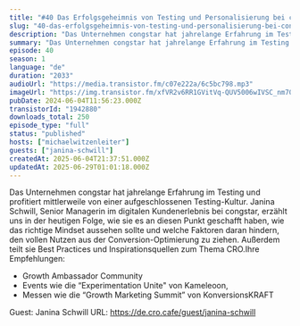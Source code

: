 ```yaml
---
title: "#40 Das Erfolgsgeheimnis von Testing und Personalisierung bei congstar - mit Janina Schwill"
slug: "40-das-erfolgsgeheimnis-von-testing-und-personalisierung-bei-congstar-mit-janina-schwill"
description: "Das Unternehmen congstar hat jahrelange Erfahrung im Testing und profitiert mittlerweile von einer aufgeschlossenen Testing-Kultur. Janina Schwill, Senior Managerin im digitalen Kundenerlebnis bei congstar, erzählt uns in der heutigen Folge, wie sie es an diesen Punkt geschafft haben, wie das richtige Mindset aussehen sollte und welche Faktoren daran hindern, den vollen Nutzen aus der Conversion-Optimierung zu ziehen. Außerdem teilt sie Best Practices und Inspirationsquellen zum Thema CRO.Ihre Empfehlungen:\n\n- Growth Ambassador Community\n- Events wie die “Experimentation Unite\" von Kameleoon,\n- Messen wie die “Growth Marketing Summit” von KonversionsKRAFT\n\n Guest: Janina Schwill URL: https://de.cro.cafe/guest/janina-schwill"
summary: "Das Unternehmen congstar hat jahrelange Erfahrung im Testing und profitiert mittlerweile von einer aufgeschlossenen Testing-Kultur. Janina Schwill, Senior Managerin im digitalen Kundenerlebnis bei congstar, erzählt uns in der heutigen Folge, wie sie es an diesen Punkt geschafft haben, wie das richtige Mindset aussehen sollte und welche Faktoren daran hindern, den vollen Nutzen aus der Conversion-Optimierung zu ziehen. Außerdem teilt sie Best Practices und Inspirationsquellen zum Thema CRO.Ihre Empfehlungen:Growth Ambassador CommunityEvents wie die “Experimentation Unite\" von Kameleoon,Messen wie die “Growth Marketing Summit” von KonversionsKRAFT Guest: Janina Schwill URL: https://de.cro.cafe/guest/janina-schwill"
episode: 40
season: 1
language: "de"
duration: "2033"
audioUrl: "https://media.transistor.fm/c07e222a/6c5bc798.mp3"
imageUrl: "https://img.transistor.fm/xfVR2v6RR1GVitVq-QUV5006wIVSC_nm70tx_DU7wJQ/rs:fill:3000:3000:1/q:60/aHR0cHM6Ly9pbWct/dXBsb2FkLXByb2R1/Y3Rpb24udHJhbnNp/c3Rvci5mbS80YmM2/MjVjODQ5OTRiNDZm/MWE3ZmQ3NTZhYmNh/Y2M5Ni5qcGc.webp"
pubDate: 2024-06-04T11:56:23.000Z
transistorId: "1942880"
downloads_total: 250
episode_type: "full"
status: "published"
hosts: ["michaelwitzenleiter"]
guests: ["janina-schwill"]
createdAt: 2025-06-04T21:37:51.000Z
updatedAt: 2025-06-29T01:01:18.000Z
---
```


Das Unternehmen congstar hat jahrelange Erfahrung im Testing und profitiert mittlerweile von einer aufgeschlossenen Testing-Kultur. Janina Schwill, Senior Managerin im digitalen Kundenerlebnis bei congstar, erzählt uns in der heutigen Folge, wie sie es an diesen Punkt geschafft haben, wie das richtige Mindset aussehen sollte und welche Faktoren daran hindern, den vollen Nutzen aus der Conversion-Optimierung zu ziehen. Außerdem teilt sie Best Practices und Inspirationsquellen zum Thema CRO.Ihre Empfehlungen:

- Growth Ambassador Community
- Events wie die “Experimentation Unite" von Kameleoon,
- Messen wie die “Growth Marketing Summit” von KonversionsKRAFT

 Guest: Janina Schwill URL: https://de.cro.cafe/guest/janina-schwill
